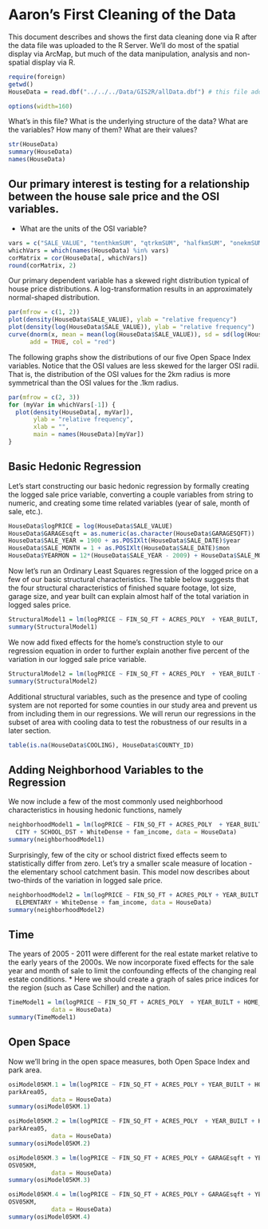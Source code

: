 Aaron's First Cleaning of the Data
========================================================

This document describes and shows the first data cleaning done via R after the data file was uploaded to the R Server. We'll do most of the spatial display via ArcMap, but much of the data manipulation, analysis and non-spatial display via R.

```r
require(foreign)
getwd()
HouseData = read.dbf("../../../Data/GIS2R/allData.dbf") # this file address requires that R has the default working directory of the github repository "OSI-Hedonic"
```

```r
options(width=160)
```

What's in this file? What is the underlying structure of the data? What are the variables? How many of them? What are their values?
```r
str(HouseData)
summary(HouseData)
names(HouseData)
```


Our primary interest is testing for a relationship between the house sale price and the OSI variables. 
------------
* What are the units of the OSI variable?
```r
vars = c("SALE_VALUE", "tenthkmSUM", "qtrkmSUM", "halfkmSUM", "onekmSUM", "twokmSUM")
whichVars = which(names(HouseData) %in% vars)
corMatrix = cor(HouseData[, whichVars])
round(corMatrix, 2)
```

Our primary dependent variable has a skewed right distribution typical of house price distributions. A log-transformation results in an approximately normal-shaped distribution.
```r
par(mfrow = c(1, 2))
plot(density(HouseData$SALE_VALUE), ylab = "relative frequency")
plot(density(log(HouseData$SALE_VALUE)), ylab = "relative frequency")
curve(dnorm(x, mean = mean(log(HouseData$SALE_VALUE)), sd = sd(log(HouseData$SALE_VALUE))),
      add = TRUE, col = "red")
```

The following graphs show the distributions of our five Open Space Index variables. Notice that the OSI values are less skewed for the larger OSI radii. That is, the distribution of the OSI values for the 2km radius is more symmetrical than the OSI values for the .1km radius.
```r
par(mfrow = c(2, 3))
for (myVar in whichVars[-1]) {
  plot(density(HouseData[, myVar]), 
       ylab = "relative frequency", 
       xlab = "",
       main = names(HouseData)[myVar])
}
```

Basic Hedonic Regression
------

Let's start constructing our basic hedonic regression by formally creating the logged sale price variable, converting a couple variables from string to numeric, and creating some time related variables (year of sale, month of sale, etc.).
```r
HouseData$logPRICE = log(HouseData$SALE_VALUE)
HouseData$GARAGEsqft = as.numeric(as.character(HouseData$GARAGESQFT))
HouseData$SALE_YEAR = 1900 + as.POSIXlt(HouseData$SALE_DATE)$year
HouseData$SALE_MONTH = 1 + as.POSIXlt(HouseData$SALE_DATE)$mon
HouseData$YEARMON = 12*(HouseData$SALE_YEAR - 2009) + HouseData$SALE_MONTH # number of months since january 1, 2009
```

Now let's run an Ordinary Least Squares regression of the logged price on a few of our basic structural characteristics. The table below suggests that the four structural characteristics of finished square footage, lot size, garage size, and year built can explain almost half of the total variation in logged sales price. 
```r
StructuralModel1 = lm(logPRICE ~ FIN_SQ_FT + ACRES_POLY  + YEAR_BUILT, data = HouseData)
summary(StructuralModel1)
```

We now add fixed effects for the home's construction style to our regression equation in order to further explain another five percent of the variation in our logged sale price variable.
```r
StructuralModel2 = lm(logPRICE ~ FIN_SQ_FT + ACRES_POLY  + YEAR_BUILT + HOME_STYLE, data = HouseData)
summary(StructuralModel2)
```

Additional structural variables, such as the presence and type of cooling system are not reported for some counties in our study area and prevent us from including them in our regressions. We will rerun our regressions in the subset of area with cooling data to test the robustness of our results in a later section.
```r
table(is.na(HouseData$COOLING), HouseData$COUNTY_ID)
```

Adding Neighborhood Variables to the Regression
--------------

We now include a few of the most commonly used neighborhood characteristics in housing hedonic functions, namely


```r
neighborhoodModel1 = lm(logPRICE ~ FIN_SQ_FT + ACRES_POLY  + YEAR_BUILT + HOME_STYLE +
  CITY + SCHOOL_DST + WhiteDense + fam_income, data = HouseData)
summary(neighborhoodModel1)
```

Surprisingly, few of the city or school district fixed effects seem to statistically differ from zero. Let's try a smaller scale measure of location - the elementary school catchment basin. This model now describes about two-thirds of the variation in logged sale price.
```r
neighborhoodModel2 = lm(logPRICE ~ FIN_SQ_FT + ACRES_POLY + YEAR_BUILT + HOME_STYLE +
  ELEMENTARY + WhiteDense + fam_income, data = HouseData)
summary(neighborhoodModel2)
```

Time
----
The years of 2005 - 2011 were different for the real estate market relative to the early years of the 2000s. We now incorporate fixed effects for the sale year and month of sale to limit the confounding effects of the changing real estate conditions.
* Here we should create a graph of sales price indices for the region (such as Case Schiller) and the nation.

```r
TimeModel1 = lm(logPRICE ~ FIN_SQ_FT + ACRES_POLY  + YEAR_BUILT + HOME_STYLE + ELEMENTARY + WhiteDense + fam_income + factor(SALE_YEAR) + factor(SALE_MONTH), 
            data = HouseData)
summary(TimeModel1)
```

Open Space
---------
Now we'll bring in the open space measures, both Open Space Index and park area.


```r
osiModel05KM.1 = lm(logPRICE ~ FIN_SQ_FT + ACRES_POLY + YEAR_BUILT + HOME_STYLE + ELEMENTARY + WhiteDense + fam_income + factor(SALE_YEAR) + factor(SALE_MONTH) +
parkArea05, 
            data = HouseData)
summary(osiModel05KM.1)
```

```r
osiModel05KM.2 = lm(logPRICE ~ FIN_SQ_FT + ACRES_POLY  + YEAR_BUILT + HOME_STYLE + ELEMENTARY + WhiteDense + factor(SALE_YEAR) + factor(SALE_MONTH) +
parkArea05, 
            data = HouseData)
summary(osiModel05KM.2)
```

```r
osiModel05KM.3 = lm(logPRICE ~ FIN_SQ_FT + ACRES_POLY + GARAGEsqft + YEAR_BUILT + HOME_STYLE + ELEMENTARY + WhiteDense + fam_income + factor(SALE_YEAR) + factor(SALE_MONTH) +
OSV05KM, 
            data = HouseData)
summary(osiModel05KM.3)
```

```r
osiModel05KM.4 = lm(logPRICE ~ FIN_SQ_FT + ACRES_POLY + GARAGEsqft + YEAR_BUILT + HOME_STYLE + ELEMENTARY + WhiteDense + factor(SALE_YEAR) + factor(SALE_MONTH) +
OSV05KM, 
            data = HouseData)
summary(osiModel05KM.4)
```